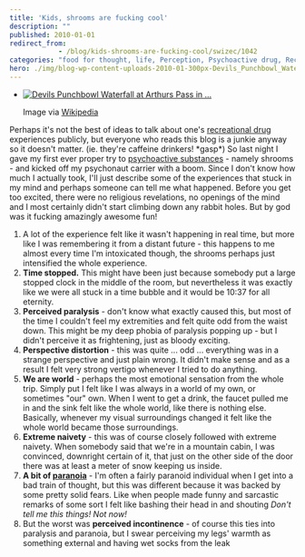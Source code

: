 ```yaml
---
title: 'Kids, shrooms are fucking cool'
description: ""
published: 2010-01-01
redirect_from: 
            - /blog/kids-shrooms-are-fucking-cool/swizec/1042
categories: "food for thought, life, Perception, Psychoactive drug, Recreational drug use, Uncategorized"
hero: ./img/blog-wp-content-uploads-2010-01-300px-Devils_Punchbowl_Waterfall%2C_New_Zealand.jpg
---
```


-   [![Devils Punchbowl Waterfall at Arthurs Pass in ...](./img/blog-wp-content-uploads-2010-01-300px-Devils_Punchbowl_Waterfall%2C_New_Zealand.jpg "Devils Punchbowl Waterfall at Arthurs Pass in ...")](http://commons.wikipedia.org/wiki/Image:Devils_Punchbowl_Waterfall%2C_New_Zealand.jpg)

    Image via [Wikipedia](http://commons.wikipedia.org/wiki/Image:Devils_Punchbowl_Waterfall%2C_New_Zealand.jpg)

Perhaps it's not the best of ideas to talk about one's [recreational drug](http://en.wikipedia.org/wiki/Recreational_drug_use "Recreational drug use") experiences publicly, but everyone who reads this blog is a junkie anyway so it doesn't matter. (ie. they're caffeine drinkers! \*gasp\*) So last night I gave my first ever proper try to [psychoactive substances](http://en.wikipedia.org/wiki/Psychoactive_drug "Psychoactive drug") - namely shrooms - and kicked off my psychonaut carrier with a boom. Since I don't know how much I actually took, I'll just describe some of the experiences that stuck in my mind and perhaps someone can tell me what happened. Before you get too excited, there were no religious revelations, no openings of the mind and I most certainly didn't start climbing down any rabbit holes. But by god was it fucking amazingly awesome fun!

1.  A lot of the experience felt like it wasn't happening in real time, but more like I was remembering it from a distant future - this happens to me almost every time I'm intoxicated though, the shrooms perhaps just intensified the whole experience.
2.  **Time stopped.** This might have been just because somebody put a large stopped clock in the middle of the room, but nevertheless it was exactly like we were all stuck in a time bubble and it would be 10:37 for all eternity.
3.  **Perceived paralysis** - don't know what exactly caused this, but most of the time I couldn't feel my extremities and felt quite odd from the waist down. This might be my deep phobia of paralysis popping up - but I didn't perceive it as frightening, just as bloody exciting.
4.  **Perspective distortion** - this was quite ... odd ... everything was in a strange perspective and just plain wrong. It didn't make sense and as a result I felt very strong vertigo whenever I tried to do anything.
5.  **We are world** - perhaps the most emotional sensation from the whole trip. Simply put I felt like I was always in a world of my own, or sometimes "our" own. When I went to get a drink, the faucet pulled me in and the sink felt like the whole world, like there is nothing else. Basically, whenever my visual surroundings changed it felt like the whole world became those surroundings.
6.  **Extreme naivety** - this was of course closely followed with extreme naivety. When somebody said that we're in a mountain cabin, I was convinced, downright certain of it, that just on the other side of the door there was at least a meter of snow keeping us inside.
7.  **A bit of [paranoia](http://en.wikipedia.org/wiki/Paranoia "Paranoia")** - I'm often a fairly paranoid individual when I get into a bad train of thought, but this was different because it was backed by some pretty solid fears. Like when people made funny and sarcastic remarks of some sort I felt like bashing their head in and shouting _Don't tell me this things! Not now!_
8.  But the worst was **perceived incontinence** - of course this ties into paralysis and paranoia, but I swear perceiving my legs' warmth as something external and having wet socks from the leak
